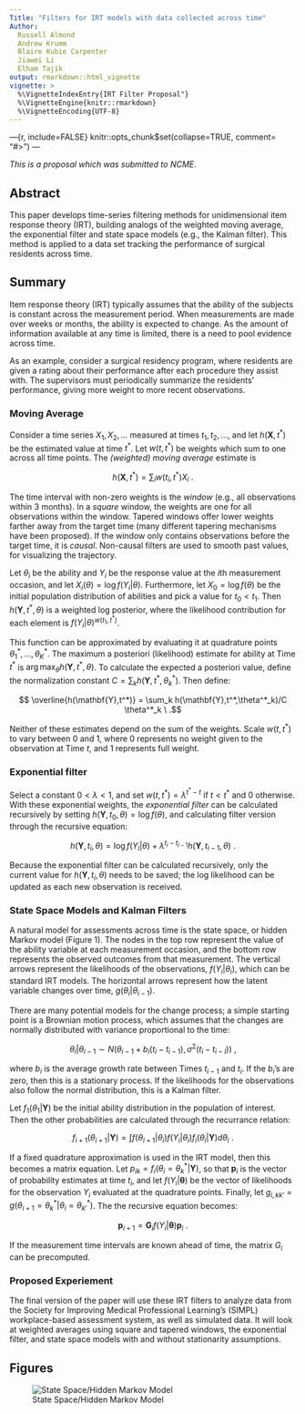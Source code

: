 ```yaml
---
Title: "Filters for IRT models with data collected across time"
Author: 
  Russell Almond 
  Andrew Krumm 
  Blaire Kubie Carpenter
  Jiawei Li 
  Elham Tajik
output: rmarkdown::html_vignette
vignette: >
  %\VignetteIndexEntry{IRT Filter Proposal"}
  %\VignetteEngine{knitr::rmarkdown}
  %\VignetteEncoding{UTF-8}
---
```


---{r, include=FALSE}
knitr::opts_chunk$set(collapse=TRUE, comment= "#>")
---

_This is a proposal which was submitted to NCME_.

## Abstract

This paper develops time-series filtering methods for
unidimensional item response theory (IRT), building analogs of the  weighted moving average,
the exponential filter and state space models (e.g., the Kalman
filter).  This method is applied to a data set tracking the
performance of surgical residents across time.


## Summary

Item response theory (IRT) typically assumes that the ability of the
subjects is constant across the measurement period.  When 
measurements are made over weeks or months, the ability is
expected to change.  As the amount of information available at any
time is limited, there is a need to pool evidence across time.

As an example, consider a surgical residency program, where
residents are given a rating about their performance after each
procedure they assist with.  The supervisors must periodically
summarize the residents' performance, giving more weight to more
recent observations.

### Moving Average

Consider a time series $X_1, X_2, ...$ measured at times $t_1, t_2,
...$, and let $h(\mathbf{X},t^*)$ be the estimated value at time
$t^*$.  Let $w(t,t^*)$ be weights which sum to one across
all time points.  The _(weighted) moving average_ estimate is

$$ h(\mathbf{X},t^*) = \sum_i w(t_i,t^*) X_i \ .$$

The time interval with non-zero weights is the _window_ (e.g., all
observations within 3 months).  In a _square_ window, the weights are
one for all observations within the window.  Tapered windows offer
lower weights farther away from the target time (many different
tapering mechanisms have been proposed). If the window only contains
observations before the target time, it is _causal_.  Non-causal
filters are used to smooth past values, for visualizing the trajectory.

Let $\theta_i$ be the ability and $Y_i$ be the response value at the
$i$th measurement occasion, and let $X_i(\theta) = \log f(Y_i|\theta)$.
Furthermore, let $X_0 = \log f(\theta)$ be the initial population
distribution of abilities and pick a
value for $t_0<t_1$.  Then $h(\mathbf{Y},t^*,\theta)$ is a weighted
log posterior, where the likelihood contribution for
each element is ${f(Y_i|\theta)}^{w(t_1,t^*)}$.

This function can be approximated by evaluating it at quadrature
points $\theta^*_1, \ldots, \theta^*_K$.  The maximum a posteriori
(likelihood) estimate for ability at Time $t^*$ is $\arg 
\max_{\theta} h(\mathbf{Y},t^*,\theta)$.  To calculate the expected
a posteriori value, define the normalization constant $C=\sum_k
h(\mathbf{Y},t^*,\theta^*_k)$.  Then define:

$$ \overline{h(\mathbf{Y},t^*)} = \sum_k h(\mathbf{Y},t^*,\theta^*_k)/C
\theta^*_k \ .$$

Neither of these estimates depend on the sum of the weights.
Scale $w(t,t^*)$ to vary between 0 and 1, where 0 represents no
weight given to the observation at Time $t$, and 1 represents full
weight.

### Exponential filter

Select a constant $0 < \lambda < 1$, and set $w(t,t^*) =
\lambda^{t^*-t}$ if $t < t^*$ and 0 otherwise.  With these exponential
weights, the _exponential filter_ can be calculated recursively by setting
$h(\mathbf{Y},t_0,\theta) = \log f(\theta)$, and calculating filter
version through the recursive equation:

$$h(\mathbf{Y},t_i,\theta) = \log f(Y_i|\theta) +
\lambda^{t_i - t_{i-1}} h(\mathbf{Y},t_{i-1},\theta) \ .$$

Because the exponential filter can be calculated
recursively, only the current value for $h(\mathbf{Y},t_i,\theta)$
needs to be saved; the log likelihood can be updated as each new
observation is received.

### State Space Models and Kalman Filters

A natural model for assessments across time is the state space, or
hidden Markov model (Figure 1).  The nodes in the top row represent
the value of the ability variable at each measurement occasion, and
the bottom row represents the observed outcomes from that measurement.
The vertical arrows represent the likelihoods of the observations,
$f(Y_i|\theta_i)$, which can be standard IRT models.  The horizontal
arrows represent how the latent variable changes over time,
$g(\theta_i|\theta_{i-1})$.

There are many potential models for the change process; a simple
starting point is a Brownian motion process, which assumes that the
changes are normally distributed with variance proportional to the
time:

$$\theta_i | \theta_{i-1} \sim N \left(\theta_{i-1} +b_i(t_i-t_{i-1}),
  \sigma^2(t_i-t_{i-l}) \right) \ ,$$

where $b_i$ is the average growth rate between Times $t_{i-1}$ and
$t_i$.  If the $b_i$'s are zero, then this is a stationary process.
If the likelihoods for the observations also follow the normal
distribution, this is a Kalman filter.

Let $f_1(\theta_1|\mathbf{Y})$ be the initial ability distribution in
the population of interest.  Then the other probabilities are
calculated through the recurrance relation: 

$$ f_{i+1}(\theta_{i+1}|\mathbf{Y}) = \int f(\theta_{i+1}|\theta_i)
f(Y_i|\theta_i) f_i(\theta_i|\mathbf{Y}) d\theta_i \ .$$

If a fixed quadrature approximation is used in the IRT model, then
this becomes a matrix equation.  Let $p_{ik} =
f_i(\theta_i=\theta^*_k|\mathbf{Y})$, so that $\mathbf{p}_i$ is the vector of
probability estimates at time $t_i$, and let $f(Y_i|\mathbf{\theta})$
be the vector of likelihoods for the observation $Y_i$ evaluated at
the quadrature points.  Finally, let $g_{i,kk'} =
g(\theta_{i+1}=\theta^*_k | \theta_i = \theta^*_{k'})$.  The the recursive
equation becomes:

$$ \mathbf{p}_{i+1} = \mathbf{G}_i f(Y_i|\mathbf{\theta})\mathbf{p}_i
\ .$$

If the measurement time intervals are known ahead of time, the matrix
$G_i$ can be precomputed.

### Proposed Experiement

The final version of the paper will use these IRT filters to analyze
data from the Society for Improving Medical Professional Learning's (SIMPL) workplace-based assessment system, as well
as simulated data.  It will look at weighted averages using square and
tapered windows, the exponential filter, and state space models with
and without stationarity assumptions.

## Figures


![State Space/Hidden Markov Model](/home/ralmond/ralmond1/Projects/epa.scoring/docs/hmm.png)



